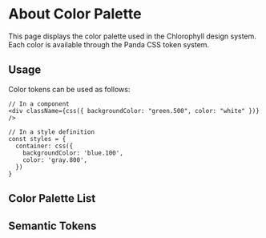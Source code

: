 
<Meta title="Docs/About Color Palette" />

# About Color Palette

This page displays the color palette used in the Chlorophyll design system.
Each color is available through the Panda CSS token system.

## Usage

Color tokens can be used as follows:

```tsx
// In a component
<div className={css({ backgroundColor: "green.500", color: "white" })} />

// In a style definition
const styles = {
  container: css({
    backgroundColor: 'blue.100',
    color: 'gray.800',
  })
}
```

## Color Palette List

<ColorGrid colors={Colors} />

## Semantic Tokens

<SemanticTokenPalette />